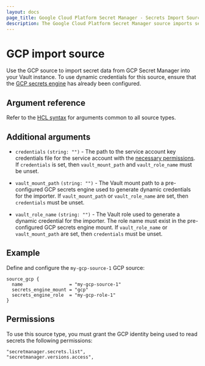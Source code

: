```yaml
---
layout: docs
page_title: Google Cloud Platform Secret Manager - Secrets Import Source
description: The Google Cloud Platform Secret Manager source imports secrets from GCP to Vault.
---
```


# GCP import source


Use the GCP source to import secret data from GCP Secret Manager into your Vault instance. To use dynamic
credentials for this source, ensure that the [GCP secrets engine](/vault/docs/secrets/gcp) has
already been configured.

## Argument reference

Refer to the [HCL syntax](/vault/docs/import#hcl-syntax-1) for arguments common to all source types.

## Additional arguments

- `credentials` `(string: "")` - The path to the service account key credentials file for the service account
  with the [necessary permissions](#permissions). If `credentials` is set, then `vault_mount_path` and
  `vault_role_name` must be unset.

- `vault_mount_path` `(string: "")` - The Vault mount path to a pre-configured GCP
  secrets engine used to generate dynamic credentials for the importer. If
  `vault_mount_path` or `vault_role_name` are set, then `credentials` must be
  unset.

- `vault_role_name` `(string: "")` - The Vault role used to generate a dynamic
  credential for the importer. The role name must exist in the pre-configured
  GCP secrets engine mount. If `vault_role_name` or `vault_mount_path` are set,
  then `credentials` must be unset.

## Example

Define and configure the `my-gcp-source-1` GCP source:

```hcl
source_gcp {
  name                 = "my-gcp-source-1"
  secrets_engine_mount = "gcp"
  secrets_engine_role  = "my-gcp-role-1"
}
```

## Permissions

To use this source type, you must grant the GCP identity being used to read secrets the following permissions:

```shell-session
"secretmanager.secrets.list",
"secretmanager.versions.access",
```

